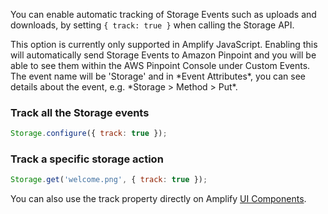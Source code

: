 You can enable automatic tracking of Storage Events such as uploads and downloads, by setting `{ track: true }` when calling the Storage API. 

<Callout warning>
This option is currently only supported in Amplify JavaScript. Enabling this will automatically send Storage Events to Amazon Pinpoint and you will be able to see them within the AWS Pinpoint Console under Custom Events. The event name will be 'Storage' and in *Event Attributes*, you can see details about the event, e.g. *Storage > Method > Put*.
</Callout>

### Track all the Storage events

```javascript
Storage.configure({ track: true });
```

### Track a specific storage action

```javascript
Storage.get('welcome.png', { track: true });
```

You can also use the track property directly on Amplify [UI Components](/ui/storage/tracking-events).